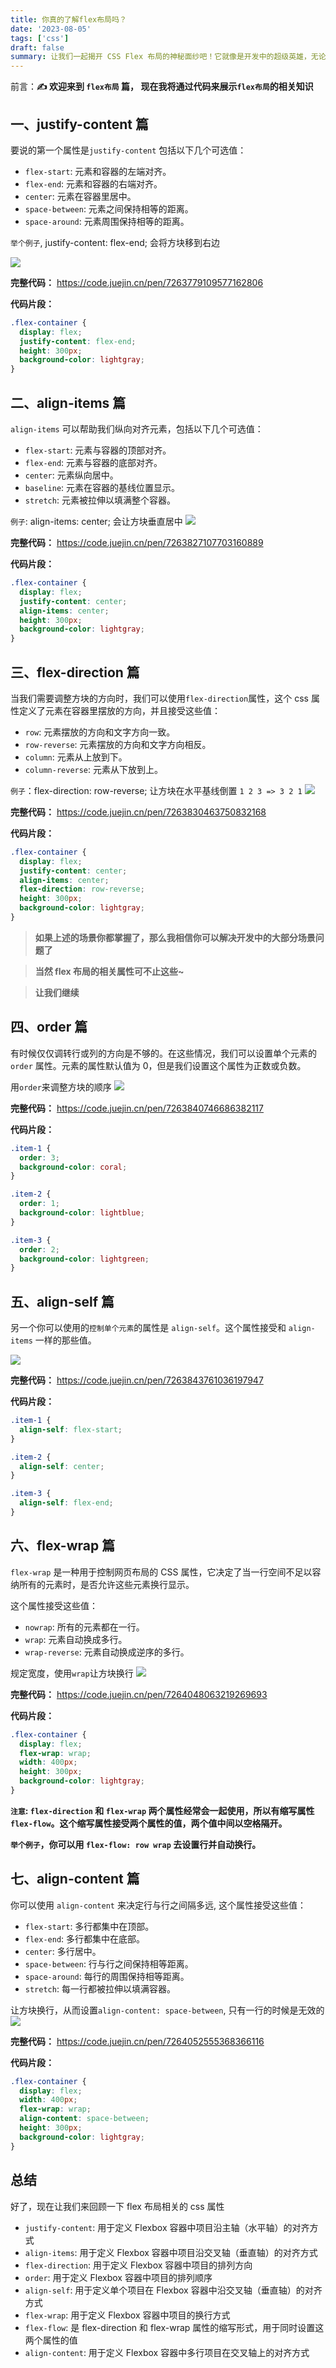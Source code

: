 ```yaml
---
title: 你真的了解flex布局吗？
date: '2023-08-05'
tags: ['css']
draft: false
summary: 让我们一起揭开 CSS Flex 布局的神秘面纱吧！它就像是开发中的超级英雄，无论是在响应式设计、页面布局还是元素对齐方面，它都是我们的首选~
---
```


前言：**✍️ 欢迎来到 `flex布局` 篇， 现在我将通过代码来展示`flex布局`的相关知识**

## 一、justify-content 篇

要说的第一个属性是`justify-content`
包括以下几个可选值：

- `flex-start`: 元素和容器的左端对齐。
- `flex-end`: 元素和容器的右端对齐。
- `center`: 元素在容器里居中。
- `space-between`: 元素之间保持相等的距离。
- `space-around`: 元素周围保持相等的距离。

`举个例子`, justify-content: flex-end; 会将方块移到右边

[![](https://s1.ax1x.com/2023/08/05/pPAEnjs.png)](https://imgse.com/i/pPAEnjs)

**完整代码：**
https://code.juejin.cn/pen/7263779109577162806

**代码片段：**

```css
.flex-container {
  display: flex;
  justify-content: flex-end;
  height: 300px;
  background-color: lightgray;
}
```

## 二、align-items 篇

`align-items` 可以帮助我们纵向对齐元素，包括以下几个可选值：

- `flex-start`: 元素与容器的顶部对齐。
- `flex-end`: 元素与容器的底部对齐。
- `center`: 元素纵向居中。
- `baseline`: 元素在容器的基线位置显示。
- `stretch`: 元素被拉伸以填满整个容器。

`例子`: align-items: center; 会让方块垂直居中
[![](https://s1.ax1x.com/2023/08/05/pPAeSc4.png)](https://imgse.com/i/pPAeSc4)

**完整代码：**
https://code.juejin.cn/pen/7263827107703160889

**代码片段：**

```css
.flex-container {
  display: flex;
  justify-content: center;
  align-items: center;
  height: 300px;
  background-color: lightgray;
}
```

## 三、flex-direction 篇

当我们需要调整方块的方向时，我们可以使用`flex-direction`属性，这个 css 属性定义了元素在容器里摆放的方向，并且接受这些值：

- `row`: 元素摆放的方向和文字方向一致。
- `row-reverse`: 元素摆放的方向和文字方向相反。
- `column`: 元素从上放到下。
- `column-reverse`: 元素从下放到上。

`例子`：flex-direction: row-reverse; 让方块在水平基线倒置 `1 2 3 => 3 2 1`
[![](https://s1.ax1x.com/2023/08/05/pPAeQHI.png)](https://imgse.com/i/pPAeQHI)

**完整代码：**
https://code.juejin.cn/pen/7263830463750832168

**代码片段：**

```css
.flex-container {
  display: flex;
  justify-content: center;
  align-items: center;
  flex-direction: row-reverse;
  height: 300px;
  background-color: lightgray;
}
```

> **如果上述的场景你都掌握了，那么我相信你可以解决开发中的大部分场景问题了**

> **当然 flex 布局的相关属性可不止这些~**

> **让我们继续**

## 四、order 篇

有时候仅仅调转行或列的方向是不够的。在这些情况，我们可以设置单个元素的 `order` 属性。元素的属性默认值为 0，但是我们设置这个属性为正数或负数。

用`order`来调整方块的顺序
[![](https://s1.ax1x.com/2023/08/05/pPAmXSU.png)](https://imgse.com/i/pPAmXSU)

**完整代码：**
https://code.juejin.cn/pen/7263840746686382117

**代码片段：**

```css
.item-1 {
  order: 3;
  background-color: coral;
}

.item-2 {
  order: 1;
  background-color: lightblue;
}

.item-3 {
  order: 2;
  background-color: lightgreen;
}
```

## 五、align-self 篇

另一个你可以使用的`控制单个元素`的属性是 `align-self`。这个属性接受和 `align-items` 一样的那些值。

[![](https://s1.ax1x.com/2023/08/05/pPAnV6e.png)](https://imgse.com/i/pPAnV6e)

**完整代码：**
https://code.juejin.cn/pen/7263843761036197947

**代码片段：**

```css
.item-1 {
  align-self: flex-start;
}

.item-2 {
  align-self: center;
}

.item-3 {
  align-self: flex-end;
}
```

## 六、flex-wrap 篇

`flex-wrap` 是一种用于控制网页布局的 CSS 属性，它决定了当一行空间不足以容纳所有的元素时，是否允许这些元素换行显示。

这个属性接受这些值：

- `nowrap`: 所有的元素都在一行。
- `wrap`: 元素自动换成多行。
- `wrap-reverse`: 元素自动换成逆序的多行。

规定宽度，使用`wrap`让方块换行
[![](https://s1.ax1x.com/2023/08/06/pPAU1yR.png)](https://imgse.com/i/pPAU1yR)

**完整代码：**
https://code.juejin.cn/pen/7264048063219269693

**代码片段：**

```css
.flex-container {
  display: flex;
  flex-wrap: wrap;
  width: 400px;
  height: 300px;
  background-color: lightgray;
}
```

**`注意`: `flex-direction` 和 `flex-wrap` 两个属性经常会一起使用，所以有缩写属性 `flex-flow`。这个缩写属性接受两个属性的值，两个值中间以空格隔开。**

**`举个例子`，你可以用 `flex-flow: row wrap` 去设置行并自动换行。**

## 七、align-content 篇

你可以使用 `align-content` 来决定行与行之间隔多远, 这个属性接受这些值：

- `flex-start`: 多行都集中在顶部。
- `flex-end`: 多行都集中在底部。
- `center`: 多行居中。
- `space-between`: 行与行之间保持相等距离。
- `space-around`: 每行的周围保持相等距离。
- `stretch`: 每一行都被拉伸以填满容器。

让方块换行，从而设置`align-content: space-between`, 只有一行的时候是无效的
[![](https://s1.ax1x.com/2023/08/06/pPAabDI.png)](https://imgse.com/i/pPAabDI)

**完整代码：**
https://code.juejin.cn/pen/7264052555368366116

**代码片段：**

```css
.flex-container {
  display: flex;
  width: 400px;
  flex-wrap: wrap;
  align-content: space-between;
  height: 300px;
  background-color: lightgray;
}
```

## 总结

好了，现在让我们来回顾一下 flex 布局相关的 css 属性

- `justify-content`: 用于定义 Flexbox 容器中项目沿主轴（水平轴）的对齐方式
- `align-items`: 用于定义 Flexbox 容器中项目沿交叉轴（垂直轴）的对齐方式
- `flex-direction`: 用于定义 Flexbox 容器中项目的排列方向
- `order`: 用于定义 Flexbox 容器中项目的排列顺序
- `align-self`: 用于定义单个项目在 Flexbox 容器中沿交叉轴（垂直轴）的对齐方式
- `flex-wrap`: 用于定义 Flexbox 容器中项目的换行方式
- `flex-flow`: 是 flex-direction 和 flex-wrap 属性的缩写形式，用于同时设置这两个属性的值
- `align-content`: 用于定义 Flexbox 容器中多行项目在交叉轴上的对齐方式
